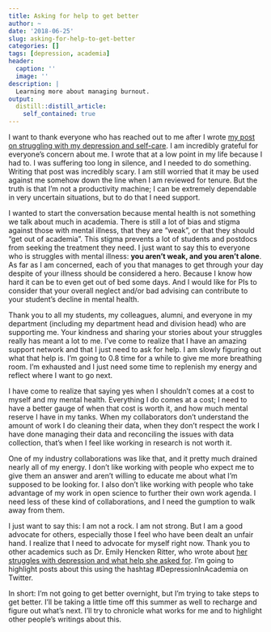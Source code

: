 ```yaml
---
title: Asking for help to get better
author: ~
date: '2018-06-25'
slug: asking-for-help-to-get-better
categories: []
tags: [depression, academia]
header:
  caption: ''
  image: ''
description: |
  Learning more about managing burnout.  
output:
  distill::distill_article:
    self_contained: true
---
```


I want to thank everyone who has reached out to me after I wrote [my post on struggling with my depression and self-care](http://laderast.github.io/2018/06/05/self-care-and-self-compassion-in-academia/). I am incredibly grateful for everyone’s concern about me. I wrote that at a low point in my life because I had to. I was suffering too long in silence, and I needed to do something. Writing that post was incredibly scary. I am still worried that it may be used against me somehow down the line when I am reviewed for tenure. But the truth is that I'm not a productivity machine; I can be extremely dependable in very uncertain situations, but to do that I need support.

I wanted to start the conversation because mental health is not something we talk about much in academia. There is still a lot of bias and stigma against those with mental illness, that they are "weak", or that they should "get out of academia". This stigma prevents a lot of students and postdocs from seeking the treatment they need.  I just want to say this to everyone who is struggles with mental illness: **you aren't weak, and you aren't alone**. As far as I am concerned, each of you that manages to get through your day despite of your illness should be considered a hero. Because I know how hard it can be to even get out of bed some days. And I would like for PIs to consider that your overall neglect and/or bad advising can contribute to your student's decline in mental health. 

Thank you to all my students, my colleagues, alumni, and everyone in my department (including my department head and division head) who are supporting me. Your kindness and sharing your stories about your struggles really has meant a lot to me. I’ve come to realize that I have an amazing support network and that I just need to ask for help. I am slowly figuring out what that help is. I’m going to 0.8 time for a while to give me more breathing room. I’m exhausted and I just need some time to replenish my energy and reflect where I want to go next.

I have come to realize that saying yes when I shouldn't comes at a cost to myself and my mental health. Everything I do comes at a cost; I need to have a better gauge of when that cost is worth it, and how much mental reserve I have in my tanks. When my collaborators don't understand the amount of work I do cleaning their data, when they don't respect the work I have done managing their data and reconciling the issues with data collection, that's when I feel like working in research is not worth it.

One of my industry collaborations was like that, and it pretty much drained nearly all of my energy. I don't like working with people who expect me to give them an answer and aren't willing to educate me about what I'm supposed to be looking for. I also don't like working with people who take advantage of my work in open science to further their own work agenda. I need less of these kind of collaborations, and I need the gumption to walk away from them.

I just want to say this: I am not a rock. I am not strong. But I am a good advocate for others, especially those I feel who have been dealt an unfair hand. I realize that I need to advocate for myself right now. Thank you to other academics such as Dr. Emily Hencken Ritter, who wrote about [her struggles with depression and what help she asked for](http://duckofminerva.com/2017/04/building-safe-space-for-depression-in-academia.html). I'm going to highlight posts about this using the hashtag #DepressionInAcademia on Twitter.

In short: I'm not going to get better overnight, but I'm trying to take steps to get better. I'll be taking a little time off this summer as well to recharge and figure out what's next. I'll try to chronicle what works for me and to highlight other people's writings about this.
